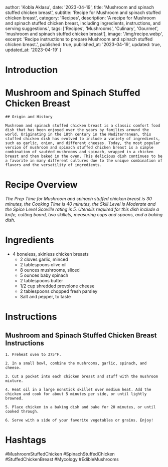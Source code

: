 
  author: 'Kobla Aklasu',
  date: '2023-04-19',
  title: 'Mushroom and spinach stuffed chicken breast',
  subtitle: 'Recipe for Mushroom and spinach stuffed chicken breast',
  category: 'Recipes',
  description: 'A recipe for Mushroom and spinach stuffed chicken breast, including ingredients, instructions, and serving suggestions.',
  tags: ['Recipes', 'Mushrooms', 'Culinary', 'Gourmet', 'mushroom and spinach stuffed chicken breast'],
  image: '/img/recipe.webp',
  excerpt: 'Recipe instructions to prepare Mushroom and spinach stuffed chicken breast.',
  published: true,
  published_at: '2023-04-19',
  updated: true,
  updated_at: '2023-04-19'
}


  # Introduction

# Mushroom and Spinach Stuffed Chicken Breast 
    
    ## Origin and History
    
    Mushroom and spinach stuffed chicken breast is a classic comfort food dish that has been enjoyed over the years by families around the world. Originating in the 18th century in the Mediterranean, this stuffed chicken dish has evolved to include a variety of ingredients, such as garlic, onion, and different cheeses. Today, the most popular version of mushroom and spinach stuffed chicken breast is a simple combination of sautéed mushrooms and spinach, wrapped in a chicken breast and then baked in the oven. This delicious dish continues to be a favorite in many different cultures due to the unique combination of flavors and the versatility of ingredients.

# Recipe Overview

*The Prep Time for Mushroom and spinach stuffed chicken breast is 30 minutes, the Cooking Time is 40 minutes, the Skill Level is Moderate and the Spice Level Scoville rating is 5. Utensils required for this dish include a knife, cutting board, two skillets, measuring cups and spoons, and a baking dish.*

# Ingredients

- 4 boneless, skinless chicken breasts
    - 2 cloves garlic, minced
    - 2 tablespoons olive oil
    - 8 ounces mushrooms, sliced
    - 5 ounces baby spinach
    - 2 tablespoons butter
    - 1/2 cup shredded provolone cheese
    - 2 tablespoons chopped fresh parsley
    - Salt and pepper, to taste

# Instructions

## Mushroom and Spinach Stuffed Chicken Breast Instructions
    
    1. Preheat oven to 375°F.
    
    2. In a small bowl, combine the mushrooms, garlic, spinach, and cheese.
    
    3. Cut a pocket into each chicken breast and stuff with the mushroom mixture.
    
    4. Heat oil in a large nonstick skillet over medium heat. Add the chicken and cook for about 5 minutes per side, or until lightly browned.
    
    5. Place chicken in a baking dish and bake for 20 minutes, or until cooked through.
    
    6. Serve with a side of your favorite vegetables or grains. Enjoy!

# Hashtags

#MushroomStuffedChicken #SpinachStuffedChicken #StuffedChickenBreast #Mycology #EdibleMushrooms



